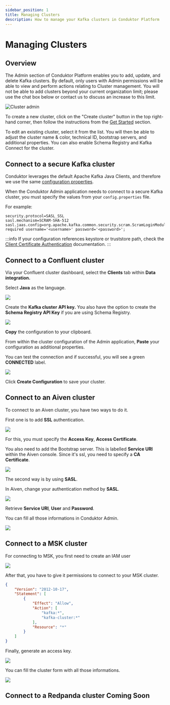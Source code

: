 ```yaml
---
sidebar_position: 1
title: Managing Clusters
description: How to manage your Kafka clusters in Conduktor Platform
---
```



# Managing Clusters

## Overview 
The Admin section of Conduktor Platform enables you to add, update, and delete Kafka clusters. By default, only users with Admin permissions will be able to view and perform actions relating to Cluster management. You will not be able to add clusters beyond your current organization limit; please use the chat box below or contact us to discuss an increase to this limit.

![Cluster admin](/img/admin/cluster-admin.png)

To create a new cluster, click on the "Create cluster" button in the top right-hand corner, then follow the instructions from the [Get Started](/platform/installation/get-started/cloud#configure-your-first-cluster/) section.

To edit an existing cluster, select it from the list. You will then be able to adjust the cluster name & color, technical ID, bootstrap servers, and additional properties. You can also enable Schema Registry and Kafka Connect for the cluster.

## Connect to a secure Kafka cluster

Conduktor leverages the default Apache Kafka Java Clients, and therefore we use the same [configuration properties](https://kafka.apache.org/documentation/#consumerconfigs).

When the Conduktor Admin application needs to connect to a secure Kafka cluster, you must specify the values from your `config.properties` file.

For example:

```
security.protocol=SASL_SSL
sasl.mechanism=SCRAM-SHA-512
sasl.jaas.config=org.apache.kafka.common.security.scram.ScramLoginModule required username='<username>' password='<password>';
```

:::info
If your configuration references keystore or truststore path, check the [Client Certificate Authentication](https://docs.conduktor.io/platform/configuration/ssl-tls-configuration/#client-certificate-authentication) documentation.
:::

## Connect to a Confluent cluster

Via your Confluent cluster dashboard, select the **Clients** tab within **Data integration.**

Select **Java** as the language.

![](</img/admin/confluent-language.png>)

Create the **Kafka cluster** **API key.** You also have the option to create the **Schema Registry API Key** if you are using Schema Registry.

![](</img/admin/confluent-api-key.png>)


**Copy** the configuration to your clipboard.

From within the cluster configuration of the Admin application, **Paste** your configuration as additional properties.

You can test the connection and if successful, you will see a green **CONNECTED** label.

![](</img/admin/confluent-connection.png>)

Click **Create Configuration** to save your cluster.&#x20;

## Connect to an Aiven cluster

To connect to an Aiven cluster, you have two ways to do it.

First one is to add **SSL** authentication. 

![](</img/admin/aiven-ssl-home.png>)

For this, you must specify the **Access Key**, **Access Certificate**.

You also need to add the Bootstrap server. This is labelled **Service URI** within the Aiven console.&#x20; Since it's ssl, you need to specify a **CA Certificate**.

![](</img/admin/aiven-ssl.png>)

The second way is by using **SASL**.

In Aiven, change your authentication method by **SASL**.

![](</img/admin/aiven-sasl-home.png>)

Retrieve **Service URI**, **User** and **Password**.

You can fill all those informations in Conduktor Admin.

![](</img/admin/aiven-sasl.png>)

## Connect to a MSK cluster

For connecting to MSK, you first need to create an IAM user

![](</img/admin/msk-iam-user.png>)

After that, you have to give it permissions to connect to your MSK cluster.

```json
{
    "Version": "2012-10-17",
    "Statement": [
        {
            "Effect": "Allow",
            "Action": [
                "kafka:*",
                "kafka-cluster:*"
            ],
            "Resource": "*"
        }
    ]
}
```

Finally, generate an access key.

![](</img/admin/msk-access-key.png>)

You can fill the cluster form with all those informations.

![](</img/admin/msk-conduktor.png>)

## Connect to a Redpanda cluster <Badge>Coming Soon</Badge>
